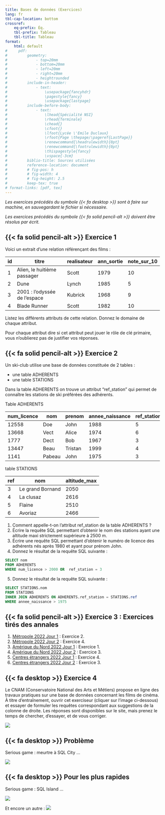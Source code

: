 ---
title: Bases de données (Exercices)
lang: fr
tbl-cap-location: bottom
crossref: 
    eq-prefix: Éq.
    tbl-prefix: Tableau
    tbl-title: Tableau
format:
    html: default
#     pdf: 
#         geometry:
#             - top=20mm
#             - bottom=20mm
#             - left=20mm
#             - right=20mm
#             - heightrounded
#         include-in-header:
#             - text:
#                 \usepackage{fancyhdr}
#                 \pagestyle{fancy}
#                 \usepackage{lastpage}
#         include-before-body:
#             - text:
#                 \lhead{Spécialité NSI} 
#                 \rhead{Terminale}
#                 \chead{} 
#                 \cfoot{}
#                 \lfoot{Lycée \'Emile Duclaux}
#                 \rfoot{Page \thepage/\pageref{LastPage}}
#                 \renewcommand{\headrulewidth}{0pt}
#                 \renewcommand{\footrulewidth}{0pt}
#                 \thispagestyle{fancy}
#                 \vspace{-3cm}
#         biblio-title: Sources utilisées
#         reference-location: document
#         # fig-pos: h
#         # fig-width: 4
#         # fig-height: 2.5
#         keep-tex: true
# format-links: [pdf, tex]
---

_Les exercices précédés du symbole {{< fa desktop >}} sont à faire sur machine, en sauvegardant le fichier si nécessaire._

_Les exercices précédés du symbole {{< fa solid pencil-alt >}} doivent être résolus par écrit._


## {{< fa solid pencil-alt >}} Exercice 1

Voici un extrait d'une relation référençant des films :

|id|titre|realisateur|ann_sortie|note_sur_10|
|--- |--- |--- |--- |--- |
|1|Alien, le huitième passager|Scott|1979|10|
|2|Dune|Lynch|1985|5|
|3|2001 : l'odyssée de l'espace|Kubrick|1968|9|
|4|Blade Runner|Scott|1982|10|

Listez les différents attributs de cette relation. Donnez le domaine de chaque attribut.

Pour chaque attribut dire si cet attribut peut jouer le rôle de clé primaire, vous n'oublierez pas de justifier vos réponses.


## {{< fa solid pencil-alt >}} Exercice 2

Un ski-club utilise une base de données constituée de 2 tables :

- une table ADHERENTS
- une table STATIONS 

Dans la table ADHERENTS  on trouve un attribut "ref_station" qui permet de connaître les stations de ski préférées des adhérents.

Table ADHERENTS

| num_licence | nom    | prenom  | annee_naissance | ref_station |
| ----------- | ------ | ------- | --------------- | ----------- |
| 12558       | Doe    | John    | 1988            | 5           |
| 13668       | Vect   | Alice   | 1974            | 6           |
| 1777        | Dect   | Bob     | 1967            | 3           |
| 13447       | Beau   | Tristan | 1999            | 4           |
| 1141        | Pabeau | John    | 1975            | 3           |

table STATIONS

| ref | nom              | altitude_max |
| --- | ---------------- | ------------ |
| 3   | Le grand Bornand | 2050         |
| 4   | La clusaz        | 2616         |
| 5   | Flaine           | 2510         |
| 6   | Avoriaz          | 2466         |

1. Comment appelle-t-on l'attribut ref_station de la table ADHERENTS ?
2. Écrire la requête SQL permettant d'obtenir le nom des stations ayant une altitude maxi strictement supérieure à 2500 m.
3. Écrire une requête SQL permettant d'obtenir le numéro de licence des adhérents nés après 1980 et ayant pour prénom John.
4. Donnez le résultat de la requête SQL suivante :

```sql
SELECT nom 
FROM ADHERENTS 
WHERE num_licence > 2000 OR  ref_station = 3
```
5. Donnez le résultat de la requête SQL suivante :

```sql
SELECT STATIONS.nom
FROM STATIONS
INNER JOIN ADHERENTS ON ADHERENTS.ref_station = STATIONS.ref
WHERE annee_naissance > 1975
```


## {{< fa solid pencil-alt >}} Exercice 3 : Exercices tirés des annales

1. [Métropole 2022 Jour 1](../annales/2022_Metropole_Jour1.pdf){ target=_blank } : Exercice 2.
2. [Métropole 2022 Jour 2](../annales/2022_Metropole_Jour2.pdf){ target=_blank } : Exercice 4.
1. [Amérique du Nord 2022 Jour 1](../annales/2022_AmeriqueDuNord_1.pdf){ target=_blank } : Exercice 1.
1. [Amérique du Nord 2022 Jour 2](../annales/2022_AmeriqueDuNord_2.pdf){ target=_blank } : Exercice 3.
1. [Centres étrangers 2022 Jour 1](../annales/2022_CentresEtrangers_1.pdf){ target=_blank } : Exercice 4.
1. [Centres étrangers 2022 Jour 2](../annales/2022_CentresEtrangers_2.pdf){ target=_blank } : Exercice 3.


## {{< fa desktop >}} Exercice 4

Le CNAM (Conservatoire National des Arts et Métiers) propose en ligne des travaux pratiques sur une base de données concernant les films de cinéma. À titre d'entraînement, ouvrir cet exerciseur (cliquer sur l'image ci-dessous) et essayer de formuler les requêtes correspondant aux suggestions de la colonne de droite. Les réponses sont disponibles sur le site, mais prenez le temps de chercher, d'essayer, et de vous corriger.

[![](CNAM_SQL.png)](https://deptfod.cnam.fr/bd/tp/){ target=_blank }


## {{< fa desktop >}} Problème

Serious game : meurtre à SQL City ...

[![](sql_city.png)](https://mystery.knightlab.com/){ target=_blank }


## {{< fa desktop >}} Pour les plus rapides

Serious game : SQL Island ...

[![](sql_island.png)](https://sql-island.informatik.uni-kl.de/){ target=_blank }

Et encore un autre : [![](sql_noir.png)](https://www.sqlnoir.com/){ target=_blank }

